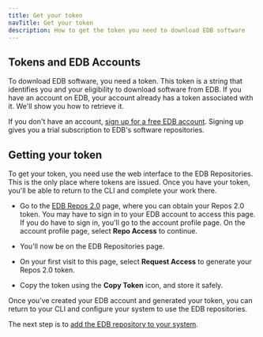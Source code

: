 ```yaml
---
title: Get your token
navTitle: Get your token
description: How to get the token you need to download EDB software
---
```


## Tokens and EDB Accounts

To download EDB software, you need a token. 
This token is a string that identifies you and your eligibility to download software from EDB. 
If you have an account on EDB, your account already has a token associated with it. 
We'll show you how to retrieve it.

If you don't have an account, [sign up for a free EDB account](https://www.enterprisedb.com/accounts/register). 
Signing up gives you a trial subscription to EDB's software repositories. 

## Getting your token

To get your token, you need use the web interface to the EDB Repositories. This is the only place where tokens are issued. Once you have your token, you'll be able to return to the CLI and complete your work there. 

* Go to the [EDB Repos 2.0](https://edbpostgres.com/repos-downloads) page, where you can obtain your Repos 2.0 token. You may have to sign in to your EDB account to access this page. If you do have to sign in, you'll go to the account profile page. 
On the account profile page, select **Repo Access** to continue.

* You'll now be on the EDB Repositories page.

* On your first visit to this page, select **Request Access** to generate your Repos 2.0 token. 

* Copy the token using the **Copy Token** icon, and store it safely.

Once you’ve created your EDB account and generated your token, you can return to your CLI and configure your system to use the EDB repositories.

The next step is to [add the EDB repository to your system](adding_other_repositories).



